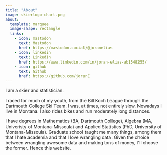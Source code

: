 ```yaml
---
title: "About"
image: skierlogo-chart.png
about:
  template: marquee
  image-shape: rectangle
  links:
    - icon: mastodon
      text: Mastodon
      href: https://mastodon.social/@joranelias
    - icon: linkedin
      text: LinkedIn
      href: https://www.linkedin.com/in/joran-elias-ab1548255/
    - icon: github
      text: Github
      href: https://github.com/joranE
---
```


I am a skier and statistician.

I raced for much of my youth, from the Bill Koch League through the Dartmouth College Ski Team. I was, at times, not entirely slow. Nowadays I live in Montana. I also rides bikes and run moderately long distances.

I have degrees in Mathematics (BA, Dartmouth College), Algebra (MA, Univeristy of Montana-Missoula) and Applied Statistics (PhD, University of Montana-Missoula). Graduate school taught me many things, among them that I hate academia and that I love wrangling data. Given the choice between wrangling awesome data and making tons of money, I’ll choose the former. Hence this website.